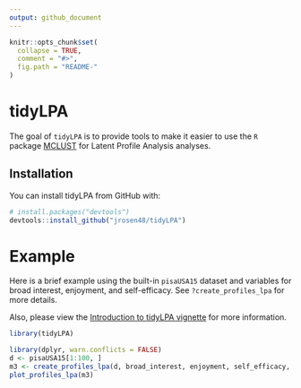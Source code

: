 ```yaml
---
output: github_document
---
```


<!-- README.md is generated from README.Rmd. Please edit that file -->

```r
knitr::opts_chunk$set(
  collapse = TRUE,
  comment = "#>",
  fig.path = "README-"
)
```

# tidyLPA

The goal of `tidyLPA` is to provide tools to make it easier to use the `R` package [MCLUST](http://www.stat.washington.edu/mclust/) for Latent Profile Analysis analyses.

## Installation

You can install tidyLPA from GitHub with:

```r
# install.packages("devtools")
devtools::install_github("jrosen48/tidyLPA")
```

# Example

Here is a brief example using the built-in `pisaUSA15` dataset and variables for broad interest, enjoyment, and self-efficacy. See `?create_profiles_lpa` for more details.

Also, please view the [Introduction to tidyLPA vignette](https://jrosen48.github.io/tidyLPA/articles/Introduction_to_tidyLPA.html) for more information.

```r
library(tidyLPA)
```

```r
library(dplyr, warn.conflicts = FALSE)
d <- pisaUSA15[1:100, ]
m3 <- create_profiles_lpa(d, broad_interest, enjoyment, self_efficacy, n_profiles = 3, model = 2)
plot_profiles_lpa(m3)
```
